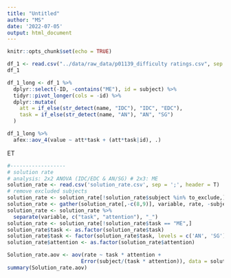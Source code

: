 ```yaml
---
title: "Untitled"
author: "MS"
date: '2022-07-05'
output: html_document
---
```


```r
knitr::opts_chunk$set(echo = TRUE)

df_1 <- read.csv("../data/raw_data/p01139_difficulty ratings.csv", sep = ";")
df_1
```

```r
df_1_long <- df_1 %>% 
  dplyr::select(-ID, -contains("ME"), id = subject) %>% 
  tidyr::pivot_longer(cols = -id) %>% 
  dplyr::mutate(
    att = if_else(str_detect(name, "IDC"), "IDC", "EDC"), 
    task = if_else(str_detect(name, "AN"), "AN", "SG")
  )

df_1_long %>% 
  afex::aov_4(value ~ att*task + (att*task|id), .)
```
ET

```r
#------------------
# solution rate
# analysis: 2x2 ANOVA (IDC/EDC & AN/SG) # 2x3: ME
solution_rate <- read.csv('solution_rate.csv', sep = ';', header = T)
# remove excluded subjects
solution_rate <- solution_rate[!solution_rate$subject %in% to_exclude,]
solution_rate <- gather(solution_rate[,-c(8,9)], variable, rate, -subject)
solution_rate <- solution_rate %>%
  separate(variable, c("task", "attention"), "_")
solution_rate <- solution_rate[!solution_rate$task == "ME",]
solution_rate$task <- as.factor(solution_rate$task)
solution_rate$task <- factor(solution_rate$task, levels = c('AN', 'SG')) #'ME', 
solution_rate$attention <- as.factor(solution_rate$attention)

Solution_rate.aov <- aov(rate ~ task * attention +
                        Error(subject/(task * attention)), data = solution_rate)
summary(Solution_rate.aov)
```

